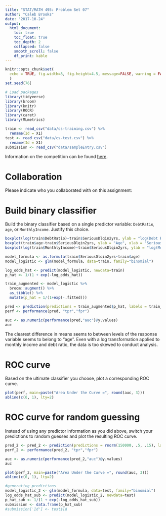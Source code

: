 ```yaml
---
title: "STAT/MATH 495: Problem Set 07"
author: "Caleb Brooks"
date: "2017-10-24"
output:
  html_document:
    toc: true
    toc_float: true
    toc_depth: 2
    collapsed: false
    smooth_scroll: false
    df_print: kable
---
```


```r
knitr::opts_chunk$set(
  echo = TRUE, fig.width=8, fig.height=4.5, message=FALSE, warning = FALSE
  )
set.seed(76)

# Load packages
library(tidyverse)
library(broom)
library(knitr)
library(ROCR)
library(caret)
library(MLmetrics)

train <- read_csv("data/cs-training.csv") %>% 
  rename(Id = X1)
test <- read_csv("data/cs-test.csv") %>% 
  rename(Id = X1)
submission <- read_csv("data/sampleEntry.csv")
```

Information on the competition can be found [here](https://www.kaggle.com/c/GiveMeSomeCredit/data).



# Collaboration

Please indicate who you collaborated with on this assignment: 



# Build binary classifier

Build the binary classifier based on a single predictor variable: `DebtRatio`,
`age`, or `MonthlyIncome`. Justify this choice.

```r
boxplot(log(train$DebtRatio)~train$SeriousDlqin2yrs, ylab = "log(Debt Ratio)", xlab = "Serious delinquency (0 = no, 1 = yes)", title = "Debt ratio by occurance of delinquency")
boxplot(train$age~train$SeriousDlqin2yrs, ylab = "Age", xlab = "Serious delinquency (0 = no, 1 = yes)", title = "Age by occurance of delinquency")
boxplot(log(train$MonthlyIncome)~train$SeriousDlqin2yrs, ylab = "log(Monthly income)", xlab = "Serious delinquency (0 = no, 1 = yes)", title = "Monthly income by occurance of delinquency")

model_formula <- as.formula(train$SeriousDlqin2yrs~train$age)
model_logistic <- glm(model_formula, data=train, family="binomial")

log_odds_hat <- predict(model_logistic, newdata=train)
p_hat <- 1/(1 + exp(-log_odds_hat))

train_augmented <- model_logistic %>% 
  broom::augment() %>% 
  as_tibble() %>% 
  mutate(p_hat = 1/(1+exp(-.fitted)))

pred <- prediction(predictions = train_augmented$p_hat, labels = train_augmented$train.SeriousDlqin2yrs)
perf <- performance(pred, "tpr","fpr")

auc <- as.numeric(performance(pred,"auc")@y.values)
auc
```

The clearest difference in means seems to between levels of the response variable seems to belong to "age". Even with a log transformation applied to monthly income and debt ratio, the data is too skewed to conduct analysis.


# ROC curve

Based on the ultimate classifier you choose, plot a corresponding ROC curve.

```r
plot(perf, main=paste("Area Under the Curve =", round(auc, 3)))
abline(c(0, 1), lty=2)
```



# ROC curve for random guessing

Instead of using any predictor information as you did above, switch your
predictions to random guesses and plot the resulting ROC curve.

```r


pred_2 <- pred_2 <- prediction(predictions = rnorm(150000, .5, .15), labels = train$SeriousDlqin2yrs)
perf_2 <- performance(pred_2, "tpr","fpr")

auc <- as.numeric(performance(pred_2,"auc")@y.values)
auc

plot(perf_2, main=paste("Area Under the Curve =", round(auc, 3)))
abline(c(0, 1), lty=2)
```

```r
#generating predictions
model_logistic_2 <- glm(model_formula, data=test, family="binomial")
log_odds_hat_sub <- predict(model_logistic_2, newdata=test)
p_hat_sub <- 1/(1 + exp(-log_odds_hat_sub))
submission <- data.frame(p_hat_sub)
#submission['Id'] <- test$Id
```

